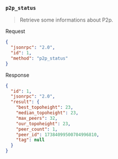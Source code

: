 ### `p2p_status`

> Retrieve some informations about P2p.

Request

```json
{
  "jsonrpc": "2.0",
  "id": 1,
  "method": "p2p_status"
}
```

Response

```json
{ 
  "id": 1,
  "jsonrpc": "2.0",
  "result": {
    "best_topoheight": 23,
    "median_topoheight": 23,
    "max_peers": 32,
    "our_topoheight": 23,
    "peer_count": 1,
    "peer_id": 17384099500704996810,
    "tag": null
  }
}
```